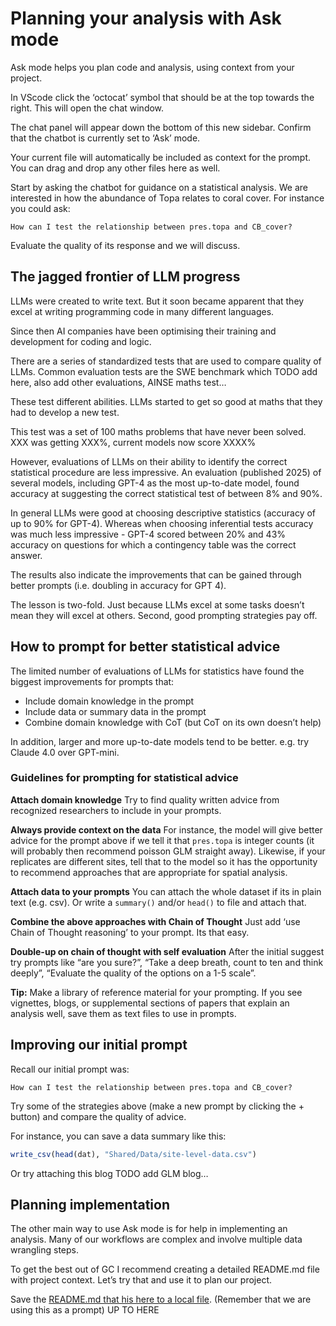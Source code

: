 # Planning your analysis with Ask mode

Ask mode helps you plan code and analysis, using context from your project. 

In VScode click the 'octocat' symbol that should be at the top towards the right. This will open the chat window. 

The chat panel will appear down the bottom of this new sidebar. Confirm that the chatbot is currently set to 'Ask' mode. 

Your current file will automatically be included as context for the prompt. You can drag and drop any other files here as well. 

Start by asking the chatbot for guidance on a statistical analysis. We are interested in how the abundance of Topa relates to coral cover. For instance you could ask:

```
How can I test the relationship between pres.topa and CB_cover?
```

Evaluate the quality of its response and we will discuss. 

## The jagged frontier of LLM progress

LLMs were created to write text. But it soon became apparent that they excel at writing programming code in many different languages. 

Since then AI companies have been optimising their training and development for coding and logic. 

There are a series of standardized tests that are used to compare quality of LLMs. Common evaluation tests are the SWE benchmark which TODO add here, also add other evaluations, AINSE maths test... 

These test different abilities. LLMs started to get so good at maths that they had to develop a new test. 

This test was a set of 100 maths problems that have never been solved. XXX was getting XXX%, current models now score XXXX%

However, evaluations of LLMs on their ability to identify the correct statistical procedure are less impressive. An evaluation (published 2025) of several models, including GPT-4 as the most up-to-date model, found accuracy at suggesting the correct statistical test of between 8% and 90%. 

In general LLMs were good at choosing descriptive statistics (accuracy of up to 90% for GPT-4). Whereas when choosing inferential tests accuracy was much less impressive - GPT-4 scored between 20% and 43% accuracy on questions for which a contingency table was the correct answer. 

The results also indicate the improvements that can be gained through better prompts (i.e. doubling in accuracy for GPT 4). 

The lesson is two-fold. Just because LLMs excel at some tasks doesn't mean they will excel at others. Second, good prompting strategies pay off. 

## How to prompt for better statistical advice

The limited number of evaluations of LLMs for statistics have found the biggest improvements for prompts that:

- Include domain knowledge in the prompt
- Include data or summary data in the prompt
- Combine domain knowledge with CoT (but CoT on its own doesn't help)

In addition, larger and more up-to-date models tend to be better. e.g. try Claude 4.0 over GPT-mini.  

### Guidelines for prompting for statistical advice

**Attach domain knowledge** Try to find quality written advice from recognized researchers to include in your prompts. 

**Always provide context on the data** For instance, the model will give better advice for the prompt above if we tell it that `pres.topa` is integer counts (it will probably then recommend poisson GLM straight away). Likewise, if your replicates are different sites, tell that to the model so it has the opportunity to recommend approaches that are appropriate for spatial analysis. 

**Attach data to your prompts** You can attach the whole dataset if its in plain text (e.g. csv). Or write a `summary()` and/or `head()` to file and attach that. 

**Combine the above approaches with Chain of Thought** Just add 'use Chain of Thought reasoning' to your prompt. Its that easy. 

**Double-up on chain of thought with self evaluation** After the initial suggest try prompts like "are you sure?", "Take a deep breath, count to ten and think deeply", "Evaluate the quality of the options on a 1-5 scale". 

::: {.tip}
**Tip:** Make a library of reference material for your prompting. If you see vignettes, blogs, or supplemental sections of papers that explain an analysis well, save them as text files to use in prompts. 
:::


## Improving our initial prompt 

Recall our initial prompt was: 

```
How can I test the relationship between pres.topa and CB_cover?
```

Try some of the strategies above (make a new prompt by clicking the  + button) and compare the quality of advice. 

For instance, you can save a data summary like this: 

```r
write_csv(head(dat), "Shared/Data/site-level-data.csv")
```

Or try attaching this blog TODO add GLM blog... 

## Planning implementation 

The other main way to use Ask mode is for help in implementing an analysis. Many of our workflows are complex and involve multiple data wrangling steps. 

To get the best out of GC I recommend creating a detailed README.md file with project context. Let's try that and use it to plan our project. 

Save the [README.md that his here to a local file](). (Remember that we are using this as a prompt)
UP TO HERE